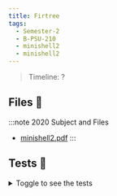 ```yaml
---
title: Firtree
tags:
  - Semester-2
  - B-PSU-210
  - minishell2
  - minishell2
---
```

> Timeline: ?


## Files 📂

:::note 2020 Subject and Files
- [minishell2.pdf](https://github.com/Studio-17/Epitech-Subjects/raw/main/Semester-2/B-PSU-210/minishell2/minishell2/minishell2.pdf)
:::

## Tests 🤖
<details>
  <summary>Toggle to see the tests</summary>
  <div>
Yo
  </div>
</details>

